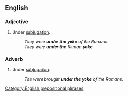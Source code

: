 ==English==

===Adjective===
{{en-adj|head=[[under]] [[the]] [[yoke]]|-}}

# {{context|idiomatic}} Under [[subjugation]].
#: ''They were '''under the yoke''' of the Romans.''
#: ''They were '''under the''' Roman '''yoke'''.''

===Adverb===
{{en-adv|head=[[under]] [[the]] [[yoke]]|-}}

# {{context|idiomatic}} Under [[subjugation]].
#: ''The were brought '''under the yoke''' of the Romans.''

[[Category:English prepositional phrases]]